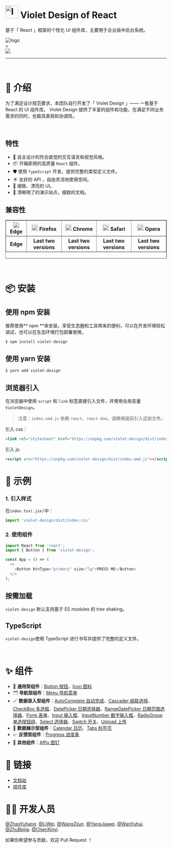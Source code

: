 
<Meta title="Violet Design/介绍" />

<style>
  {`
    .logo {
      height: 180px;
      display: flex;
    }
    .logo__and {
      line-height: 180px;
      display: inline-block;
      margin: 0 20px;
      color: #aaa;
      font-size: 30px;
    }
    .logo img {
      width: 180px;
    }

  `}
</style>

# <img src={Logo} alt="logo" width='40px'/> Violet Design of React

基于「 React 」框架的个性化 UI 组件库，主要用于企业级中后台系统。

<div className="logo" >
  <img src={Logo} alt="logo" />
  <div className="logo__and">+</div>
  <img src='https://gw.alipayobjects.com/zos/antfincdn/aPkFc8Sj7n/method-draw-image.svg' />
</div>

<hr/>
<br/>

# 💌 介绍

为了满足设计规范要求，本团队自行开发了「 Violet Design 」—— 一套基于 React 的 UI 组件库。 Violet Design 提供了丰富的组件和功能，在满足不同业务需求的同时，也极具美观和协调性。

<br/>

## 特性

- 🌈 自主设计的符合直觉的交互语言和视觉风格。
- 📦 开箱即用的高质量 `React` 组件。
- 🛡️ 使用 `TypeScript` 开发，提供完整的类型定义文件。
- ☀️ 友好的 API ，自由灵活地使用空间。
- 🎨 细致、漂亮的 UI。
- 📁 清晰明了的演示站点，细致的文档。
  <br/>

## 兼容性

<table border="1" width="800px" height="120px" align='center' >
   <tr>
      <th> <img src='https://github.com/zhubeijia/source/blob/main/srclogo/icon-edge.06c7aa18.svg?raw=true' width="20px" /> Edge  </th>
      <th> <img src='https://github.com/zhubeijia/source/blob/main/srclogo/icon-firefox.ffa00c88.svg?raw=true' width="20px" /> Firefox</th>
      <th> <img src='https://github.com/zhubeijia/source/blob/main/srclogo/icon-chrome.99f0b30c.svg?raw=true' width="20px" /> Chrome</th>
      <th> <img src='https://github.com/zhubeijia/source/blob/main/srclogo/icon-safari.1bf88a3e.svg?raw=true' width="20px" /> Safari</th>
      <th> <img src='https://github.com/zhubeijia/source/blob/main/srclogo/icon-opera.de286680.svg?raw=true' width="20px" /> Opera</th>
    </tr>
    <tr>
      <th>Edge</th>
      <th>Last two versions</th>
      <th>Last two versions</th>
      <th>Last two versions</th>
      <th>Last two versions</th>
    </tr>
</table>

<br/>

# 📦 安装

## 使用 npm 安装

推荐使用** npm **来安装，享受生态圈和工具带来的便利，可以在开发环境轻松调试，也可以在生态环境打包部署使用。

`$ npm install violet-design`

## 使用 yarn 安装

`$ yarn add violet-design`

## 浏览器引入

在浏览器中使用 `script` 和 `link` 标签直接引入文件，并使用全局变量 `VioletDesign`。

> 注意：`index.umd.js` 依赖 `react`、`react-dom`，请确保提前引入这些文件。

引入 css：

```html
<link rel="stylesheet" href="https://unpkg.com/violet-design/dist/index.css">
```

引入 js:

```html
<script src="https://unpkg.com/violet-design/dist/index.umd.js"></script>
```

# 🔨 示例

### 1. 引入样式

在`index.tsx(.jsx)`中：

```js
import 'violet-design/dist/index.css'
```

### 2. 使用组件

```js
import React from 'react';
import { Button } from 'violet-design';

const App = () => (
  <>
    <Button btnType="primary" size="lg">PRESS ME</Button>
  </>
);
```

## 按需加载

`violet-design` 默认支持基于 ES modules 的 tree shaking。

## TypeScript

`violet-design`使用 TypeScript 进行书写并提供了完整的定义文件。

<br/>

# ✨ 组件

- 🔘 **通用型组件**：[Button 按钮](?path=/docs/组件-通用-button-按钮--default)、[Icon 图标](?path=/docs/icon--a-default-icons)
- 🗂️ **导航型组件**：[Menu 导航菜单](?path=/docs/组件-导航-menu-导航菜单--horizontal-menu)
- 🪄 **数据录入型组件**：[AutoComplete 自动完成](?path=/docs/autocomplete--a-simple-complete)、[Cascader 级联选择](?path=/docs/组件-数据录入-cascader-级联选择--default)、[CheckBox 多选框](?path=/docs/组件-数据录入-checkbox-多选框--default)、[DatePicker 日期选择器](?path=/docs/datepicker--default-date-picker)、[RangeDatePicker 日期范围选择器](?path=/docs/rangedatepicker--adefault)、[Form 表单](?path=/docs/form--a-basic-form)、[Input 输入框](?path=/docs/input--a-default)、[InputNumber 数字输入框](?path=/docs/组件-数据录入-inputnumber-数字输入框--default-input-number)、[RadioGroup 单选按钮组](?path=/docs/组件-数据录入-radiogroup-单选按钮组--default-radio)、[Select 选择器](?path=/docs/select--default-select)、[Switch 开关](?path=/docs/switch--a-default)、[Upload 上传](?path=/docs/upload--simple-upload)
- 📆 **数据展示型组件**：[Calendar 日历](?path=/docs/calendar--year-view)、[Tabs 标签页](?path=/docs/tabs--a-default-tabs)
- 📈 **反馈型组件**：[Progress 进度条](?path=/docs/组件-反馈-progress-进度条--default)
- 📌 **其他组件**：[Affix 图钉](?path=/docs/组件-其他-affix-固钉--affix-button)
  <br/>

# 🔗 链接

- [文档站](https://zhaoyuuu.github.io/violet-design)
- [组件库](https://github.com/zhaoyuuu/violet-design)
  <br/>

# 🧑‍💻 开发人员

[@ZhaoYuhang](https://github.com/zhaoyuuu). [@LiWei](https://github.com/5liwei). [@WangZijun](https://github.com/violetwzj). [@YangJiawei](https://github.com/666laoyang). [@WanYuhui](https://github.com/wyuhuiNJU). [@ZhuBeijia](https://github.com/zhubeijia). [@ChenXinyi](https://github.com/quas-modo).

如果你希望参与贡献，欢迎 Pull Request ！

[def]: https://github.com/RichardLitt/standard-readme
